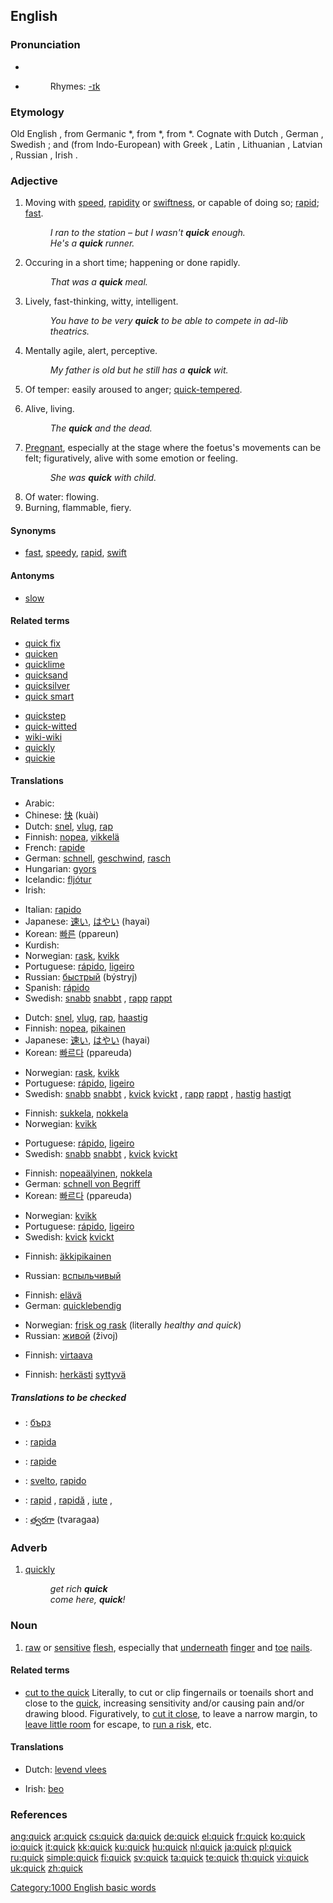 {{wikipedia}}
==English==

===Pronunciation===
* {{IPA|/kwɪk/}}
* {{audio|en-us-quick.ogg|Audio (US)}}
*: Rhymes: [[Rhymes:English:-ɪk|-ɪk]]

===Etymology===
Old English {{term|cwic||alive}}, from Germanic *{{term||kwikwa-}}, from {{PIE.}} *{{term||gʷih₃u̯os|alive}}, from *{{term||gʷei-|to live}}. Cognate with Dutch {{term|kwiek}}, German {{term|keck}}, Swedish {{term|kvick}}; and (from Indo-European) with Greek {{term|sc=Grek|βίος|tr=víos}}, Latin {{term|vivus}}, Lithuanian {{term|gývas}}, Latvian {{term|dzivs}}, Russian {{term|sc=Cyrl|живой|tr=živoj}}, Irish {{term|biathaim||nourish}}.

===Adjective===
{{en-adj|er}}

# Moving with [[speed]], [[rapidity]] or [[swiftness]], or capable of doing so; [[rapid]]; [[fast]].
#: ''I ran to the station – but I wasn't '''quick''' enough.''
#: ''He's a '''quick''' runner.''
# Occuring in a short time; happening or done rapidly.
#: ''That was a '''quick''' meal.''
# Lively, fast-thinking, witty, intelligent.
#: ''You have to be very '''quick''' to be able to compete in ad-lib theatrics.''
# Mentally agile, alert, perceptive.
#: ''My father is old but he still has a '''quick''' wit.''
# Of temper: easily aroused to anger; [[quick-tempered]].
# {{archaic}} Alive, living.
#: ''The '''quick''' and the dead.''
# {{archaic}} [[pregnant|Pregnant]], especially at the stage where the foetus's movements can be felt; figuratively, alive with some emotion or feeling.
#: ''She was '''quick''' with child.''
# Of water: flowing.
# Burning, flammable, fiery.

====Synonyms====
* {{sense|moving with speed}} [[fast]], [[speedy]], [[rapid]], [[swift]]

====Antonyms====
* {{sense|moving with speed}} [[slow]]

====Related terms====
{{top2}}
* [[quick fix]]
* [[quicken]]
* [[quicklime]]
* [[quicksand]]
* [[quicksilver]]
* [[quick smart]]
{{mid2}}
* [[quickstep]]
* [[quick-witted]]
* [[wiki-wiki]]
* [[quickly]]
* [[quickie]]
{{bottom2}}

====Translations====
{{trans-top|moving with speed}}
* Arabic: {{Arab|[[سريع]]}} {{IPAchar|(sarīʕ)}}
* Chinese: [[快]] (kuài)
* Dutch: [[snel]], [[vlug]], [[rap]]
* Finnish: [[nopea]], [[vikkelä]]
* French: [[rapide]]
* German: [[schnell]], [[geschwind]], [[rasch]]
* Hungarian: [[gyors]]
* Icelandic: [[fljótur]]
* Irish: {{t|ga|luath}}
{{trans-mid}}
* Italian: [[rapido]]
* Japanese: [[速い]], [[はやい]] (hayai)
* Korean: [[빠른]] (ppareun)
* Kurdish: {{KUchar|[[گورج]]}}
* Norwegian: [[rask]], [[kvikk]]
* Portuguese: [[rápido]], [[ligeiro]]
* Russian: [[быстрый]] (býstryj)
* Spanish: [[rápido]]
* Swedish: [[snabb]] {{c}} [[snabbt]] {{n}}, [[rapp]] {{c}} [[rappt]] {{n}}
{{trans-bottom}}

{{trans-top|occurring in a short time}}
* Dutch: [[snel]], [[vlug]], [[rap]], [[haastig]]
* Finnish: [[nopea]], [[pikainen]]
* Japanese: [[速い]], [[はやい]] (hayai)
* Korean: [[빠르다]] (ppareuda)
{{trans-mid}}
* Norwegian: [[rask]], [[kvikk]]
* Portuguese: [[rápido]], [[ligeiro]]
* Swedish: [[snabb]] {{c}} [[snabbt]] {{n}}, [[kvick]] {{c}} [[kvickt]] {{n}}, [[rapp]] {{c}} [[rappt]] {{n}}, [[hastig]] {{c}} [[hastigt]] {{n}}
{{trans-bottom}}

{{trans-top|lively, witty}}
* Finnish: [[sukkela]], [[nokkela]]
* Norwegian: [[kvikk]]
{{trans-mid}}
* Portuguese: [[rápido]], [[ligeiro]]
* Swedish: [[snabb]] {{c}} [[snabbt]] {{n}}, [[kvick]] {{c}} [[kvickt]] {{n}}
{{trans-bottom}}

{{trans-top|mentally agile, perceptive}}
* Finnish: [[nopeaälyinen]], [[nokkela]]
* German: [[schnell von Begriff]]
* Korean: [[빠르다]] (ppareuda)
{{trans-mid}}
* Norwegian: [[kvikk]]
* Portuguese: [[rápido]], [[ligeiro]]
* Swedish: [[kvick]] {{c}} [[kvickt]] {{n}}
{{trans-bottom}}

{{trans-top|easily aroused to anger}}
* Finnish: [[äkkipikainen]]
{{trans-mid}}
* Russian: [[вспыльчивый]]
{{trans-bottom}}

{{trans-top|alive}}
* Finnish: [[elävä]]
* German: [[quicklebendig]]
{{trans-mid}}
* Norwegian: [[frisk og rask]] (literally ''healthy and quick'')
* Russian: [[живой]] (živoj)
{{trans-bottom}}

{{trans-top|pregnant}}
{{trans-mid}}
{{trans-bottom}}

{{trans-top|flowing}}
* Finnish: [[virtaava]]
{{trans-mid}}
{{trans-bottom}}

{{trans-top|burning, fiery}}
* Finnish: [[herkkä|herkästi]] [[syttyvä]]
{{trans-mid}}
{{trans-bottom}}

=====Translations to be checked=====
{{checktrans-top}}

* {{ttbc|Bulgarian}}: [[бърз]] {{m}}
* {{ttbc|Ido}}: [[rapida]]
* {{ttbc|Interlingua}}: [[rapide]]
* {{ttbc|Italian}}: [[svelto]], [[rapido]]
* {{ttbc|Romanian}}: [[rapid]] {{m}}, [[rapidă]] {{f}}, [[iute]] {{m}}, {{f}}
* {{ttbc|Telugu}}: [[త్వరగా]] (tvaragaa)
{{trans-bottom}}

===Adverb===
{{en-adv|er}}

# {{colloquial}} [[quickly]]
#: ''get rich '''quick'''''
#: ''come here, '''quick'''!''

===Noun===
{{en-noun}}

# [[raw]] or [[sensitive]] [[flesh]], especially that [[underneath]] [[finger]] and [[toe]] [[nail]]s.

====Related terms====
* [[cut to the quick]] Literally, to cut or clip fingernails or toenails short and close to the [[quick]], increasing sensitivity and/or causing pain and/or drawing blood. Figuratively, to [[cut it close]], to leave a narrow margin, to [[leave little room]] for escape, to [[run a risk]], etc.

====Translations====
{{trans-top|sensitive flesh}}
* Dutch: [[levend vlees]]
{{trans-mid}}
* Irish: [[beo]] {{m}}
{{trans-bottom}}

===References===
{{R:Century 1911}}
{{R:Webster 1913}}

[[Category:1000 English basic words]]

[[ang:quick]]
[[ar:quick]]
[[cs:quick]]
[[da:quick]]
[[de:quick]]
[[el:quick]]
[[fr:quick]]
[[ko:quick]]
[[io:quick]]
[[it:quick]]
[[kk:quick]]
[[ku:quick]]
[[hu:quick]]
[[nl:quick]]
[[ja:quick]]
[[pl:quick]]
[[ru:quick]]
[[simple:quick]]
[[fi:quick]]
[[sv:quick]]
[[ta:quick]]
[[te:quick]]
[[th:quick]]
[[vi:quick]]
[[uk:quick]]
[[zh:quick]]